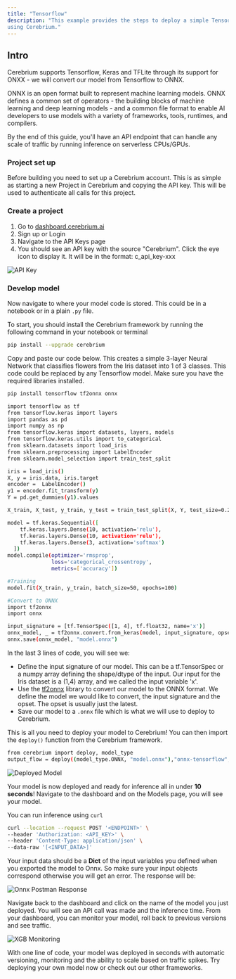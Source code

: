```yaml
---
title: "Tensorflow"
description: "This example provides the steps to deploy a simple Tensorflow model from scratch
using Cerebrium."
---
```


## Intro

Cerebrium supports Tensorflow, Keras and TFLite through its support for ONXX - we will convert our model from Tensorflow to ONNX.

ONNX is an open format built to represent machine learning models. ONNX defines
a common set of operators - the building blocks of machine learning and deep
learning models - and a common file format to enable AI developers to use models
with a variety of frameworks, tools, runtimes, and compilers.

By the end of this guide, you'll have an API endpoint that can handle any scale
of traffic by running inference on serverless CPUs/GPUs.

### Project set up

Before building you need to set up a Cerebrium account. This is as simple as
starting a new Project in Cerebrium and copying the API key. This will be used
to authenticate all calls for this project.

### Create a project

1. Go to [dashboard.cerebrium.ai](https://dashboard.cerebrium.ai)
2. Sign up or Login
3. Navigate to the API Keys page
4. You should see an API key with the source "Cerebrium". Click the eye icon to
   display it. It will be in the format: c_api_key-xxx

![API Key](/images/quickstarts/onnx-1.png)

### Develop model

Now navigate to where your model code is stored. This could be in a notebook or
in a plain `.py` file.

To start, you should install the Cerebrium framework by running the following
command in your notebook or terminal

```bash
pip install --upgrade cerebrium
```

Copy and paste our code below. This creates a simple 3-layer Neural Network that classifies flowers from the Iris dataset into 1 of 3 classes. 
This code could be replaced by any Tensorflow model. 
Make sure you have the required libraries installed.

```bash
pip install tensorflow tf2onnx onnx
```

```bash
import tensorflow as tf
from tensorflow.keras import layers
import pandas as pd
import numpy as np
from tensorflow.keras import datasets, layers, models
from tensorflow.keras.utils import to_categorical
from sklearn.datasets import load_iris
from sklearn.preprocessing import LabelEncoder
from sklearn.model_selection import train_test_split

iris = load_iris()
X, y = iris.data, iris.target
encoder =  LabelEncoder()
y1 = encoder.fit_transform(y)
Y = pd.get_dummies(y1).values

X_train, X_test, y_train, y_test = train_test_split(X, Y, test_size=0.2, random_state=0)

model = tf.keras.Sequential([
    tf.keras.layers.Dense(10, activation='relu'),
    tf.keras.layers.Dense(10, activation='relu'),
    tf.keras.layers.Dense(3, activation='softmax')
  ])
model.compile(optimizer='rmsprop',
              loss='categorical_crossentropy',
              metrics=['accuracy'])

#Training
model.fit(X_train, y_train, batch_size=50, epochs=100)

#Convert to ONNX
import tf2onnx
import onnx

input_signature = [tf.TensorSpec([1, 4], tf.float32, name='x')]
onnx_model, _ = tf2onnx.convert.from_keras(model, input_signature, opset=13)
onnx.save(onnx_model, "model.onnx")
```

In the last 3 lines of code, you will see we:

- Define the input signature of our model. This can be a tf.TensorSpec or a numpy array defining the shape/dtype of the input. Our input for the Iris dataset is a (1,4) array, and we called the input variable 'x'.
- Use the [tf2onnx](https://github.com/onnx/tensorflow-onnx#python-api-reference) library to convert our model to the ONNX format. We define the model we would like to convert, the input signature and the opset. The opset is usually just the latest.
- Save our model to a `.onnx` file which is what we will use to deploy to Cerebrium.

This is all you need to deploy your model to Cerebrium! You can then import the `deploy()` function from the Cerebrium framework.

```bash
from cerebrium import deploy, model_type
output_flow = deploy((model_type.ONNX, "model.onnx"),"onnx-tensorflow", "<API_KEY>")
```

![Deployed Model](/images/quickstarts/tf-onnx-2.png)

Your model is now deployed and ready for inference all in under **10 seconds**!
Navigate to the dashboard and on the Models page, you will see your model.

You can run inference using `curl`

```bash
curl --location --request POST '<ENDPOINT>' \
--header 'Authorization: <API_KEY>' \
--header 'Content-Type: application/json' \
--data-raw '[<INPUT_DATA>]'
```

Your input data should be a **Dict** of the input variables you defined when you exported the model to Onnx. So make sure your input objects correspond otherwise you will get an error. The response will be:

![Onnx Postman Response](/images/quickstarts/tf-onnx-3.png)

Navigate back to the dashboard and click on the name of the model you just
deployed. You will see an API call was made and the inference time. From your dashboard, you can monitor your model, roll back to previous versions and see
traffic.

![XGB Monitoring](/images/quickstarts/tf-onnx-4.png)

With one line of code, your model was deployed in seconds with automatic
versioning, monitoring and the ability to scale based on traffic spikes. Try
deploying your own model now or check out our other frameworks.
